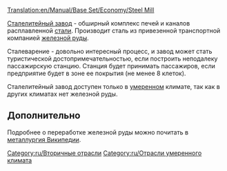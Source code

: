 [[Translation:en/Manual/Base Set/Economy/Steel Mill]]

{{ru/Промышленность| имя=Сталелитейный завод
| Изображение=Steelmill.png
| Климат=[[ru/Manual/Климат#Умеренный|Умеренный]]
| Принимает=[[ru/Manual/Base Set/Economy/Железная руда|Железная руда]], [[ru/Manual/Base Set/Economy/Пассажиры|Пассажиры]]
| Производит=[[ru/Manual/Base Set/Economy/Сталь|Сталь]]
| Примечания=Нет
}}
[[ru/Manual/Base Set/Economy/Сталелитейный завод|Сталелитейный завод]] - обширный комплекс печей и каналов расплавленной [[ru/Manual/Base Set/Economy/Сталь|стали]]. Производит сталь из привезенной транспортной компанией [[ru/Manual/Base Set/Economy/Железная руда|железной руды]]. 

Сталеварение - довольно интересный процесс, и завод может стать туристической достопримечательностью, если построить неподалеку пассажирскую станцию. Станция будет принимать пассажиров, если предприятие будет в зоне ее покрытия (не менее 8 клеток).

Сталелитейный завод доступен только в [[ru/Manual/Климат#Умеренный|умеренном]] климате, так как в других климатах нет железной руды.

==Дополнительно==
Подробнее о переработке железной руды можно почитать в [https://www.wikipedia.org/wiki/ru:Чёрная металлургия Википедии].

{{ru/Navbox Промышленность}}

[[Category:ru/Вторичные отрасли]]
[[Category:ru/Отрасли умеренного климата]]